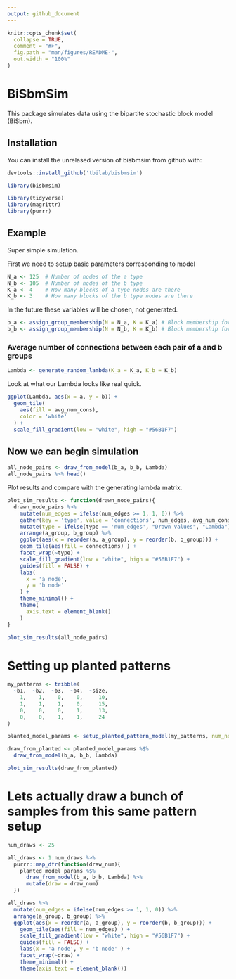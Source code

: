```yaml
---
output: github_document
---
```


<!-- README.md is generated from README.Rmd. Please edit that file -->

```r
knitr::opts_chunk$set(
  collapse = TRUE,
  comment = "#>",
  fig.path = "man/figures/README-",
  out.width = "100%"
)
```

# BiSbmSim

<!-- badges: start -->
<!-- badges: end -->

This package simulates data using the bipartite stochastic block model (BiSbm). 


## Installation

You can install the unrelased version of bisbmsim from github with:

``` r
devtools::install_github('tbilab/bisbmsim')
```

```r
library(bisbmsim)

library(tidyverse)
library(magrittr)
library(purrr)
```


## Example

Super simple simulation. 

First we need to setup basic parameters corresponding to model
```r
N_a <- 125  # Number of nodes of the a type
N_b <- 105  # Number of nodes of the b type
K_a <- 4    # How many blocks of a type nodes are there
K_b <- 3    # How many blocks of the b type nodes are there
```

In the future these variables will be chosen, not generated.
```r
b_a <- assign_group_membership(N = N_a, K = K_a) # Block membership for each a node (automated in future)
b_b <- assign_group_membership(N = N_b, K = K_b) # Block membership for each b node
```

### Average number of connections between each pair of a and b groups
```r
Lambda <- generate_random_lambda(K_a = K_a, K_b = K_b)
```



Look at what our Lambda looks like real quick.

```r
ggplot(Lambda, aes(x = a, y = b)) +
  geom_tile(
    aes(fill = avg_num_cons),
    color = 'white'
  ) +
  scale_fill_gradient(low = "white", high = "#56B1F7")
```



## Now we can begin simulation

```r
all_node_pairs <- draw_from_model(b_a, b_b, Lambda)
all_node_pairs %>% head()
```


Plot results and compare with the generating lambda matrix. 
```r
plot_sim_results <- function(drawn_node_pairs){
  drawn_node_pairs %>% 
    mutate(num_edges = ifelse(num_edges >= 1, 1, 0)) %>% 
    gather(key = 'type', value = 'connections', num_edges, avg_num_cons) %>% 
    mutate(type = ifelse(type == 'num_edges', "Drawn Values", "Lambda")) %>% 
    arrange(a_group, b_group) %>% 
    ggplot(aes(x = reorder(a, a_group), y = reorder(b, b_group))) +
    geom_tile(aes(fill = connections) ) +
    facet_wrap(~type) +
    scale_fill_gradient(low = "white", high = "#56B1F7") + 
    guides(fill = FALSE) +
    labs(
      x = 'a node',
      y = 'b node'
    ) +
    theme_minimal() +
    theme(
      axis.text = element_blank()
    )
}

plot_sim_results(all_node_pairs)
```


# Setting up planted patterns

```r
my_patterns <- tribble(
  ~b1,  ~b2,  ~b3,  ~b4,  ~size,
    1,    1,    0,    0,     10,
    1,    1,    1,    0,     15,
    0,    0,    0,    1,     13,
    0,    0,    1,    1,     24
)

planted_model_params <- setup_planted_pattern_model(my_patterns, num_noise_nodes = 10)

draw_from_planted <- planted_model_params %$%
  draw_from_model(b_a, b_b, Lambda)

plot_sim_results(draw_from_planted)
```

# Lets actually draw a bunch of samples from this same pattern setup

```r
num_draws <- 25

all_draws <- 1:num_draws %>% 
  purrr::map_dfr(function(draw_num){
    planted_model_params %$%
      draw_from_model(b_a, b_b, Lambda) %>% 
      mutate(draw = draw_num)
  })

all_draws %>% 
  mutate(num_edges = ifelse(num_edges >= 1, 1, 0)) %>% 
  arrange(a_group, b_group) %>% 
  ggplot(aes(x = reorder(a, a_group), y = reorder(b, b_group))) +
    geom_tile(aes(fill = num_edges) ) +
    scale_fill_gradient(low = "white", high = "#56B1F7") + 
    guides(fill = FALSE) +
    labs(x = 'a node', y = 'b node' ) +
    facet_wrap(~draw) +
    theme_minimal() +
    theme(axis.text = element_blank())
```


